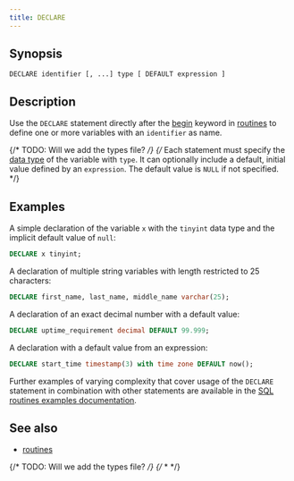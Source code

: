 ```yaml
---
title: DECLARE
---
```


## Synopsis

```text
DECLARE identifier [, ...] type [ DEFAULT expression ]
```

## Description

Use the `DECLARE` statement directly after the [begin](/sql/routines/begin) keyword in
[routines](/sql/routines/introduction) to define one or more variables with an `identifier` as name. 

{/* TODO: Will we add the types file? */}
{/* Each statement must specify the [data type](/sql/reference/types) of the variable with
`type`. It can optionally include a default, initial value defined by an
`expression`. The default value is `NULL` if not specified. */}

## Examples

A simple declaration of the variable `x` with the `tinyint` data type and the
implicit default value of `null`:

```sql
DECLARE x tinyint;
```

A declaration of multiple string variables with length restricted to 25
characters:

```sql
DECLARE first_name, last_name, middle_name varchar(25);
```

A declaration of an exact decimal number with a default value:

```sql
DECLARE uptime_requirement decimal DEFAULT 99.999;
```

A declaration with a default value from an expression:

```sql
DECLARE start_time timestamp(3) with time zone DEFAULT now();
```

Further examples of varying complexity that cover usage of the `DECLARE`
statement in combination with other statements are available in the [SQL
routines examples documentation](/sql/routines/examples).

## See also

* [routines](/sql/routines/introduction)

{/* TODO: Will we add the types file? */}
{/* * [](/sql/reference/types) */}
